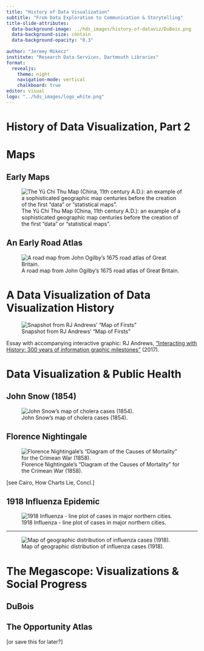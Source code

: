 ---
title: "History of Data Visualization"
subtitle: "From Data Exploration to Communication & Storytelling"
title-slide-attributes: 
  data-background-image: ../hds_images/history-of-dataviz/DuBois.png
  data-background-size: contain
  data-background-opacity: "0.3"
  
author: "Jeremy Mikecz"
institute: "Research Data Services, Dartmouth Libraries"
format: 
  revealjs:
    theme: night
    navigation-mode: vertical
    chalkboard: true
editor: visual
logo: "../hds_images/logo_white.png"
---

# History of Data Visualization, Part 2

# Maps

## Early Maps

![The Yü Chi Thu Map (China, 11th century A.D.): an example of a sophisticated geographic map centuries before the creation of the first "data" or "statistical maps".](images/Tufte_21_Chinese-map_cropped.png)

## An Early Road Atlas

![A road map from John Ogilby's 1675 road atlas of Great Britain.](https://infowetrust.com/wp-content/uploads/2017/01/1675-Ogilby_-_The_Road_From_LONDON_to_the_LANDS_END.jpg)

::: notes
:::

# A Data Visualization of Data Visualization History

![Snapshot from RJ Andrews' "Map of Firsts"](https://infowetrust.com/wp-content/uploads/2019/12/history-essay-banner.jpg)

Essay with accompanying interactive graphic: RJ Andrews, ["Interacting with History: 300 years of information graphic milestones"](https://infowetrust.com/project/history-essay) (2017).

# Data Visualization & Public Health

## John Snow (1854)

![John Snow's map of cholera cases (1854).](images/Snow-cholera.jpg)

## Florence Nightingale

![Florence Nightingale's "Diagram of the Causes of Mortality" for the Crimean War (1858).](images/Nightingale.jpg)

::: notes
\[see Cairo, How Charts Lie, Concl.\]
:::

## 1918 Influenza Epidemic

![1918 Influenza - line plot of cases in major northern cities.](images/1918_flu_lineplot_1919.jpg)

------------------------------------------------------------------------

![Map of geographic distribution of influenza cases (1918).](images/1918_flu_map_1921.jpg)

# The Megascope: Visualizations & Social Progress

## DuBois

::: notes
## The Opportunity Atlas

\[or save this for later?\]
:::

## 
